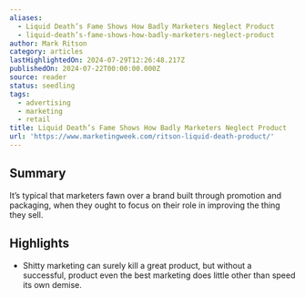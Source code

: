 ```yaml
---
aliases:
  - Liquid Death’s Fame Shows How Badly Marketers Neglect Product
  - liquid-death’s-fame-shows-how-badly-marketers-neglect-product
author: Mark Ritson
category: articles
lastHighlightedOn: 2024-07-29T12:26:48.217Z
publishedOn: 2024-07-22T00:00:00.000Z
source: reader
status: seedling
tags:
  - advertising
  - marketing
  - retail
title: Liquid Death’s Fame Shows How Badly Marketers Neglect Product
url: 'https://www.marketingweek.com/ritson-liquid-death-product/'
---
```

## Summary

It’s typical that marketers fawn over a brand built through promotion and packaging, when they ought to focus on their role in improving the thing they sell.

## Highlights

- Shitty marketing can surely kill a great product, but without a successful, product even the best marketing does little other than speed its own demise.
